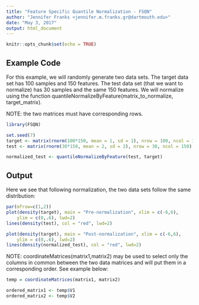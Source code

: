 ```yaml
---
title: "Feature Specific Quantile Normalization - FSQN"
author: "Jennifer Franks <jennifer.m.franks.gr@dartmouth.edu>"
date: "May 3, 2017"
output: html_document
---
```


```r
knitr::opts_chunk$set(echo = TRUE)
```

## Example Code

For this example, we will randomly generate two data sets.
The target data set has 100 samples and 150 features.
The test data set (that we want to normalize) has 30 samples and the same 150
features. 
We will normalize using the function quantileNormalizeByFeature(matrix_to_normalize, 
target_matrix).

NOTE: the two matrices must have corresponding rows. 


```r
library(FSQN)

set.seed(7)
target <- matrix(rnorm(100*150, mean = 1, sd = 1), nrow = 100, ncol = 150)
test <- matrix(rnorm(30*150, mean = 2, sd = 2), nrow = 30, ncol = 150)

normalized_test <- quantileNormalizeByFeature(test, target)

```

## Output

Here we see that following normalization, the two data sets follow the same 
distribution:

```r

par(mfrow=c(1,2))
plot(density(target), main = "Pre-normalization", xlim = c(-6,6),
    ylim = c(0,.6), lwd=2)
lines(density(test), col = "red", lwd=2)

plot(density(target), main = "Post-normalization", xlim = c(-6,6),
    ylim = c(0,.6), lwd=2)
lines(density(normalized_test), col = "red", lwd=2)
```


NOTE: coordinateMatrices(matrix1,matrix2) may be used to select only the
columns in common between the two data matrices and will put them in a 
corresponding order. See example below:

```r
temp = coordinateMatrices(matrix1, matrix2)

ordered_matrix1 <- temp$V1
ordered_matrix2 <- temp$V2
```

